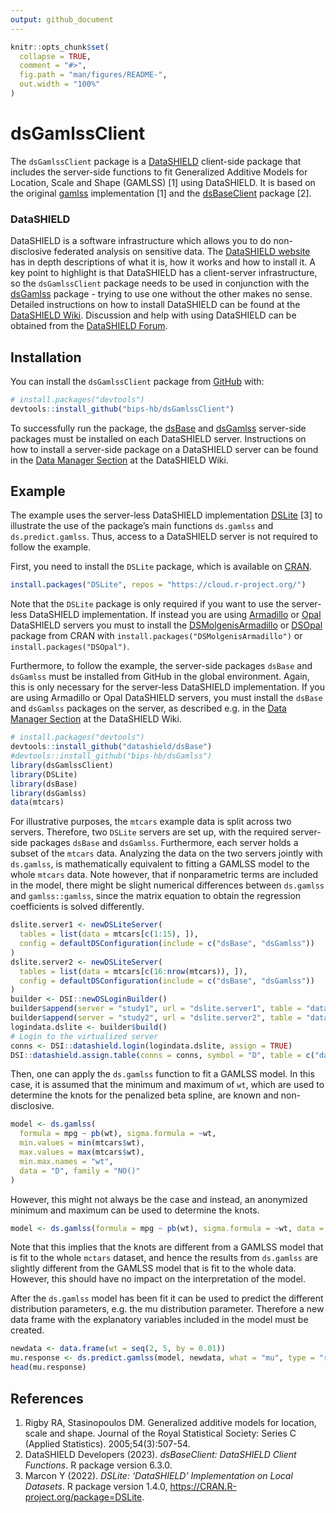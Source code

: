 ```yaml
---
output: github_document
---
```


<!-- README.md is generated from README.Rmd. Please edit that file -->

```r
knitr::opts_chunk$set(
  collapse = TRUE,
  comment = "#>",
  fig.path = "man/figures/README-",
  out.width = "100%"
)
```

# dsGamlssClient

<!-- badges: start -->

<!-- badges: end -->

The `dsGamlssClient` package is a [DataSHIELD](https://www.datashield.org) client-side package that includes the server-side functions to fit Generalized Additive Models for Location, Scale and Shape (GAMLSS) [1] using DataSHIELD. It is based on the original [gamlss](https://cran.r-project.org/package=gamlss) implementation [1] and the [dsBaseClient](https://github.com/datashield/dsBaseClient) package [2].

### DataSHIELD
DataSHIELD is a software infrastructure which allows you to do non-disclosive federated analysis on sensitive data. The [DataSHIELD website](https://www.datashield.org) has in depth descriptions of what it is, how it works and how to install it. A key point to highlight is that DataSHIELD has a client-server infrastructure, so the `dsGamlssClient` package needs to be used in conjunction with the [dsGamlss](https://github.com/bips-hb/dsGamlss) package - trying to use one without the other makes no sense. Detailed instructions on how to install DataSHIELD can be found at the [DataSHIELD Wiki](https://www.datashield.org/wiki). Discussion and help with using DataSHIELD can be obtained from the [DataSHIELD Forum](https://datashield.discourse.group/).

## Installation

You can install the `dsGamlssClient` package from [GitHub](https://github.com/) with:

``` r
# install.packages("devtools")
devtools::install_github("bips-hb/dsGamlssClient")
```

To successfully run the package, the [dsBase](https://github.com/datashield/dsBase) and [dsGamlss](https://github.com/bips-hb/dsGamlss) server-side packages must be installed on each DataSHIELD server. Instructions on how to install a server-side package on a DataSHIELD server can be found in the [Data Manager Section](https://wiki.datashield.org/en/getting-started/data-manager/overview) at the DataSHIELD Wiki.

## Example

The example uses the server-less DataSHIELD implementation [DSLite](https://cran.r-project.org/package=DSLite) [3] to illustrate the use of the package's main functions `ds.gamlss` and `ds.predict.gamlss`. Thus, access to a DataSHIELD server is not required to follow the example. 

First, you need to install the `DSLite` package, which is available on [CRAN](https://cran.r-project.org/). 

```r
install.packages("DSLite", repos = "https://cloud.r-project.org/")
```

Note that the `DSLite` package is only required if you want to use the server-less DataSHIELD implementation. If instead you are using [Armadillo](https://molgenis.github.io/molgenis-service-armadillo/) or [Opal](https://opaldoc.obiba.org/en/latest/) DataSHIELD servers you must to install the [DSMolgenisArmadillo](https://cran.r-project.org/package=DSMolgenisArmadillo) or [DSOpal](https://cran.r-project.org/package=DSOpal) package from CRAN with `install.packages("DSMolgenisArmadillo")` or `install.packages("DSOpal")`. 

Furthermore, to follow the example, the server-side packages `dsBase` and `dsGamlss` must be installed from GitHub in the global environment. Again, this is only necessary for the server-less DataSHIELD implementation. If you are using Armadillo or Opal DataSHIELD servers, you must install the `dsBase` and `dsGamlss` packages on the server, as described e.g. in the [Data Manager Section](https://wiki.datashield.org/en/getting-started/data-manager/overview) at the DataSHIELD Wiki.

```r
# install.packages("devtools")
devtools::install_github("datashield/dsBase")
#devtools::install_github("bips-hb/dsGamlss")
library(dsGamlssClient)
library(DSLite)
library(dsBase)
library(dsGamlss)
data(mtcars)
```

For illustrative purposes, the `mtcars` example data is split across two servers. Therefore, two `DSLite` servers are set up, with the required server-side packages `dsBase` and `dsGamlss`. Furthermore, each server holds a subset of the `mtcars` data. Analyzing the data on the two servers jointly with `ds.gamlss`, is mathematically equivalent to fitting a GAMLSS model to the whole `mtcars` data. Note however, that if nonparametric terms are included in the model, there might be slight numerical differences between `ds.gamlss` and `gamlss::gamlss`, since the matrix equation to obtain the regression coefficients is solved differently.

```r
dslite.server1 <- newDSLiteServer(
  tables = list(data = mtcars[c(1:15), ]),
  config = defaultDSConfiguration(include = c("dsBase", "dsGamlss"))
)
dslite.server2 <- newDSLiteServer(
  tables = list(data = mtcars[c(16:nrow(mtcars)), ]),
  config = defaultDSConfiguration(include = c("dsBase", "dsGamlss"))
)
builder <- DSI::newDSLoginBuilder()
builder$append(server = "study1", url = "dslite.server1", table = "data", driver = "DSLiteDriver")
builder$append(server = "study2", url = "dslite.server2", table = "data", driver = "DSLiteDriver")
logindata.dslite <- builder$build()
# Login to the virtualized server
conns <- DSI::datashield.login(logindata.dslite, assign = TRUE)
DSI::datashield.assign.table(conns = conns, symbol = "D", table = c("data", "data"))
```

Then, one can apply the `ds.gamlss` function to fit a GAMLSS model. In this case, it is assumed that the minimum and maximum of `wt`, which are used to determine the knots for the penalized beta spline, are known and non-disclosive.

```r
model <- ds.gamlss(
  formula = mpg ~ pb(wt), sigma.formula = ~wt,
  min.values = min(mtcars$wt),
  max.values = max(mtcars$wt),
  min.max.names = "wt",
  data = "D", family = "NO()"
)
```

However, this might not always be the case and instead, an anonymized minimum and maximum can be used to determine the knots. 

```r
model <- ds.gamlss(formula = mpg ~ pb(wt), sigma.formula = ~wt, data = "D", family = "NO()")
```

Note that this implies that the knots are different from a GAMLSS model that is fit to the whole `mctars` dataset, and hence the results from `ds.gamlss` are slightly different
from the GAMLSS model that is fit to the whole data. However, this should have no impact on the interpretation of the model.

After the `ds.gamlss` model has been fit it can be used to predict the different distribution parameters, e.g. the mu distribution parameter. Therefore a new data frame with the explanatory variables included in the model must be created.
```r
newdata <- data.frame(wt = seq(2, 5, by = 0.01))
mu.response <- ds.predict.gamlss(model, newdata, what = "mu", type = "response")
head(mu.response)
```


## References
1. Rigby RA, Stasinopoulos DM. Generalized additive models for location, scale and shape. Journal of the Royal Statistical Society: Series C (Applied Statistics). 2005;54(3):507-54.
2. DataSHIELD Developers (2023). _dsBaseClient: DataSHIELD Client Functions_. R package version 6.3.0.
3. Marcon Y (2022). _DSLite: 'DataSHIELD' Implementation on Local Datasets_. R package version 1.4.0, <https://CRAN.R-project.org/package=DSLite>.
